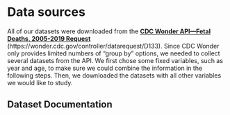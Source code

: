 # Data sources

All of our datasets were downloaded from the [**CDC Wonder API—Fetal Deaths, 2005-2019 Request**](https://wonder.cdc.gov/controller/datarequest/D133) (https://wonder.cdc.gov/controller/datarequest/D133). Since CDC Wonder only provides limited numbers of “group by” options, we needed to collect several datasets from the API. We first chose some fixed variables, such as year and age, to make sure we could combine the information in the following steps. Then, we downloaded the datasets with all other variables we would like to study.

## Dataset Documentation


